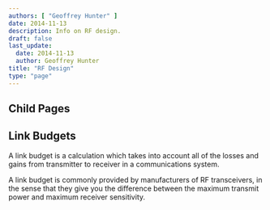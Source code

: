 ```yaml
---
authors: [ "Geoffrey Hunter" ]
date: 2014-11-13
description: Info on RF design.
draft: false
last_update:
  date: 2014-11-13
  author: Geoffrey Hunter
title: "RF Design"
type: "page"
---
```



## Child Pages

<ChildPages />

<WarningIsNotes />

## Link Budgets

A link budget is a calculation which takes into account all of the losses and gains from transmitter to receiver in a communications system.

A link budget is commonly provided by manufacturers of RF transceivers, in the sense that they give you the difference between the maximum transmit power and maximum receiver sensitivity.